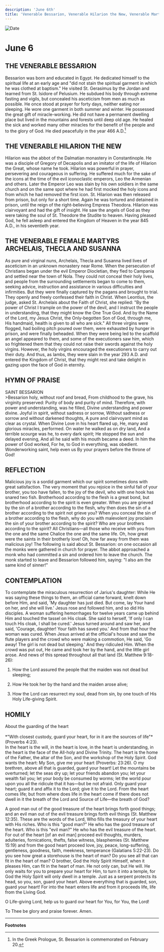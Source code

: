 ```yaml
---
description: 'June 6th'
title: 'Venerable Bessarion, Venerable Hilarion the New, Venerable Martyrs Archelais, Thecla, and Susanna'
---
```


<CustomPaginator />
<RunningHead />

<Image src="/title-imprint.png" height={68} width={50} alt="Date" className="title-imprint"/>

# <div id="date">June <Image className="four-dot" src="/four-dot.png" height={15} width={15} alt="" />6</div>

## THE VENERABLE BESSARION

Bessarion was born and educated in Egypt. He dedicated himself to the spiritual life at an early age and "did not stain the spiritual garment in which he was clothed at baptism." He visited St. Gerasimus by the Jordan and learned from St. Isidore of Pelusium. He subdued his body through extreme fasting and vigils, but concealed his asceticism from men as much as possible. He once stood at prayer for forty days, neither eating nor sleeping. He wore one garment in both summer and winter. He possessed the great gift of miracle-working. He did not have a permanent dwelling place but lived in the mountains and forests until deep old age. He healed the sick and worked many other miracles for the benefit of the people and to the glory of God. He died peacefully in the year 466 A.D.[^1]

## THE VENERABLE HILARION THE NEW

Hilarion was the abbot of the Dalmatian monastery in Constantinople. He was a disciple of Gregory of Decapolis and an imitator of the life of Hilarion the Great, whose name he took. Hilarion was powerful in prayer, persevering and courageous in suffering. He suffered much for the sake of the icons at the time of the evil iconoclastic emperors, Leo the Armenian and others. Later the Emperor Leo was slain by his own soldiers in the same church and on the same spot where he had first mocked the holy icons and from which he had removed the first icon. St. Hilarion was then released from prison, but only for a short time. Again he was tortured and detained in prison, until the reign of the right-believing Empress Theodora. Hilarion was clairvoyant and had the gift of insight. He saw the angels of God as they were taking the soul of St. Theodore the Studite to heaven. Having pleased God, he fell asleep and entered the Kingdom of Heaven in the year 845 A.D., in his seventieth year.

## THE VENERABLE FEMALE MARTYRS ARCHELAIS, THECLA AND SUSANNA

As pure and virginal nuns, Archelais, Thecla and Susanna lived lives of asceticism in an unknown monastery near Rome. When the persecution of Christians began under the evil Emperor Diocletian, they fled to Campania and settled near the town of Nola. They could not conceal their holy lives, and people from the surrounding settlements began to come to them, seeking advice, instruction and assistance in various difficulties and infirmities. But they were finally captured by the pagans and brought to trial. They openly and freely confessed their faith in Christ. When Leontius, the judge, asked St. Archelais about the Faith of Christ, she replied: "By the power of Christ I trample on the power of the devil, and I instruct the people in understanding, that they might know the One True God. And by the Name of the Lord, my Jesus Christ, the Only-begotten Son of God, through me, His handmaid, health is given to all who are sick." All three virgins were flogged, had boiling pitch poured over them, were exhausted by hunger in prison, and were finally beheaded. When they were being led to the scaffold an angel appeared to them, and some of the executioners saw him, which so frightened them that they could not raise their swords against the holy virgins. However, the holy virgins encouraged the executioners to carry out their duty. And thus, as lambs, they were slain in the year 293 A.D. and entered the Kingdom of Christ, that they might rest and take delight in gazing upon the face of God in eternity.


## HYMN OF PRAISE
<div style={{textAlign:'center', color:'crimson', fontWeight:'bold'}}>
SAINT BESSARION
</div>
>Bessarion holy, without roof and bread,  
From childhood to the grave, his virginity preserved:  
Purity of body and purity of mind.  
Therefore, with power and understanding, was he filled,  
Divine understanding and power divine.  
Joyful in spirit, without sadness or sorrow,  
Without sadness or sorrow and without darkened thoughts,  
A pure and clairvoyant mind as clear as crystal.  
When Divine Love in his heart flared up,  
He, many and glorious miracles, performed.  
On water he walked as on dry land,  
And a terrible scourge was he, to every dark spirit;  
He stopped the sun and delayed evening,  
And all he said with his mouth became a deed.  
In him the power of God worked,  
For he, to God in everything, was obedient.  
Wonderworking saint, help even us  
By your prayers before the throne of God!  


## REFLECTION

Malicious joy is a sordid garment which our spirit sometimes dons with great satisfaction. The very moment that you rejoice in the sinful fall of your brother, you too have fallen, to the joy of the devil, who with one hook has snared two fish. Brotherhood according to the flesh is a great bond, but brotherhood according to the spirit is even greater. When you are grieved by the sin of a brother according to the flesh, why then does the sin of a brother according to the spirit not grieve you? When you conceal the sin of a brother according to the flesh, why do you with malevolent joy proclaim the sin of your brother according to the spirit? Who are your brothers according to the spirit? All Christians—all those who receive with you from the one and the same Chalice the one and the same life. Oh, how great were the saints in their brotherly love! Oh, how far away from them was malicious joy! The following is said about St. Bessarion: on one occasion all the monks were gathered in church for prayer. The abbot approached a monk who had committed a sin and ordered him to leave the church. The monk started to leave and Bessarion followed him, saying: "I also am the same kind of sinner!"


## CONTEMPLATION

To contemplate the miraculous resurrection of Jarius's daughter: While He was saying these things to them, an official came forward, knelt down before Him, and said, 'My daughter has just died. But come, lay Your hand on her, and she will live.' Jesus rose and followed him, and so did His disciples. A woman suffering hemorrhages for twelve years came up behind Him and touched the tassel on His cloak. She said to herself, 'If only I can touch His cloak, I shall be cured.' Jesus turned around and saw her, and said, 'Courage, daughter! Your faith has saved you.' And from that hour the woman was cured. When Jesus arrived at the official's house and saw the flute players and the crowd who were making a commotion, He said, 'Go away! The girl is not dead but sleeping.' And they ridiculed Him. When the crowd was put out, He came and took her by the hand, and the little girl arose. And news of this spread throughout all that land (St. Matthew 9:18-26):

1. How the Lord assured the people that the maiden was not dead but sleeping;

2. How He took her by the hand and the maiden arose alive;

3. How the Lord can resurrect my soul, dead from sin, by one touch of His Holy Life-giving Spirit.


## HOMILY
<div style={{textAlign:'center', color:'crimson', fontWeight:'bold'}}>
About the guarding of the heart
</div>
<br />
<div style={{textAlign:'right'}}>
*"With closest custody, guard your heart, for in it are the sources of life"* (Proverbs 4:23).
</div>
In the heart is the will, in the heart is love, in the heart is understanding, in the heart is the face of the All-holy and Divine Trinity. The heart is the home of the Father, the altar of the Son, and the workshop of the Holy Spirit. God wants the heart: My Son, give me your heart (Proverbs: 23:26). O my brethren, above all that is guarded, guard your heart! Let the mountains be overturned; let the seas dry up; let your friends abandon you; let your wealth fail you; let your body be consumed by worms; let the world pour upon you all the ridicule that it has—but be not afraid. Only guard your heart; guard it and affix it to the Lord; give it to the Lord. From the heart comes life; but from where does life in the heart come if there does not dwell in it the breath of the Lord and Source of Life—the breath of God?

A good man out of the good treasure of the heart brings forth good things; and an evil man out of the evil treasure brings forth evil things (St. Matthew 12:35). These are the words of the Lord, Who fills the treasury of your heart with His riches. Who is this "good man?" He who has the good treasure of the heart. Who is this "evil man?" He who has the evil treasure of the heart. For out of the heart [of an evil man] proceed evil thoughts, murders, adulteries, fornications, thefts, false witness, blasphemies (St. Matthew 15:19) and from the good heart proceed love, joy, peace, long-suffering, gentleness, goodness, faith, meekness, temperance (Galatians 5:22-23). Do you see how great a storehouse is the heart of man? Do you see all that can fit in the heart of man? O brother, God the Holy Spirit Himself, when it pleases Him, can fit in the heart of man. He not only can, but He will. He only waits for you to prepare your heart for Him, to turn it into a temple, for God the Holy Spirit will only dwell in a temple. Just as a serpent protects its head, so you, son, guard your heart. Above everything that is guarded, son, guard your heart! For into the heart enters life and from it proceeds life, life from the Living God.

O Life-giving Lord, help us to guard our heart for You, for You, the Lord!

To Thee be glory and praise forever. Amen.

---
**Footnotes**

[^1]: In the Greek Prologue, St. Bessarion is commemorated on February 20.